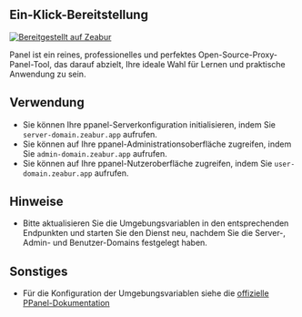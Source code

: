 ## Ein-Klick-Bereitstellung

[![Bereitgestellt auf Zeabur](https://zeabur.com/deployed-on-zeabur-dark.svg)](https://zeabur.com/templates/IBPWWW?referralCode=PPanelGroup&utm_source=PPanelGroup&utm_campaign=oss)

Panel ist ein reines, professionelles und perfektes Open-Source-Proxy-Panel-Tool, das darauf abzielt, Ihre ideale Wahl für Lernen und praktische Anwendung zu sein.

## Verwendung

- Sie können Ihre ppanel-Serverkonfiguration initialisieren, indem Sie `server-domain.zeabur.app` aufrufen.
- Sie können auf Ihre ppanel-Administrationsoberfläche zugreifen, indem Sie `admin-domain.zeabur.app` aufrufen.
- Sie können auf Ihre ppanel-Nutzeroberfläche zugreifen, indem Sie `user-domain.zeabur.app` aufrufen.

## Hinweise

- Bitte aktualisieren Sie die Umgebungsvariablen in den entsprechenden Endpunkten und starten Sie den Dienst neu, nachdem Sie die Server-, Admin- und Benutzer-Domains festgelegt haben.

## Sonstiges

- Für die Konfiguration der Umgebungsvariablen siehe die [offizielle PPanel-Dokumentation](https://ppanel.dev/)


<Giscus />
